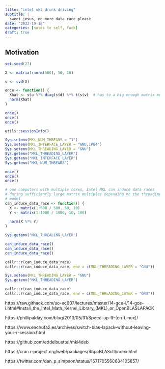 ```yaml
---
title: "intel mkl drunk driving"
subtitle: |
  sweet jesus, no more data race please
date: "2022-10-18"
categories: [notes to self, fuck]
draft: true
---
```


## Motivation

```r
set.seed(27)

X <- matrix(rnorm(500), 50, 10)

s <- svd(X)

once <- function() {
  Xhat <- s$u %*% diag(s$d) %*% t(s$v)  # has to a big enough matrix multiply
  norm(Xhat)
}

once()
once()
once()
```

```r
utils::sessionInfo()
```


```r
Sys.setenv(MKL_NUM_THREADS = "1")
Sys.setenv(MKL_INTERFACE_LAYER = "GNU,LP64")
Sys.setenv(MKL_THREADING_LAYER = "GNU")
Sys.getenv("MKL_THREADING_LAYER")
Sys.getenv("MKL_INTERFACE_LAYER")
Sys.getenv("MKL_NUM_THREADS")

once()
once()
once()
```




```r
# one computers with multiple cores, Intel MKL can induce data races
# during sufficiently large matrix multiples depending on the threading
# model
can_induce_data_race <- function() {
  X <- matrix(1:500 / 500, 50, 10)
  Y <- matrix(1:1000 / 1000, 10, 100)
  
  norm(X %*% Y)
}

Sys.getenv("MKL_THREADING_LAYER")

can_induce_data_race()
can_induce_data_race()
can_induce_data_race()

callr::r(can_induce_data_race)
callr::r(can_induce_data_race, env = c(MKL_THREADING_LAYER = "GNU"))

Sys.setenv(MKL_THREADING_LAYER = "GNU")
Sys.getenv("MKL_THREADING_LAYER")

callr::r(can_induce_data_race)
callr::r(can_induce_data_race, env = c(MKL_THREADING_LAYER = "GNU"))

```



https://raw.githack.com/uo-ec607/lectures/master/14-gce-i/14-gce-i.html#Install_the_Intel_Math_Kernel_Library_(MKL)_or_OpenBLASLAPACK


https://phillipalday.com/blog/2013/05/31/Speed-up-R-(on-Linux)/

https://www.enchufa2.es/archives/switch-blas-lapack-without-leaving-your-r-session.html

https://github.com/eddelbuettel/mkl4deb

https://cran.r-project.org/web/packages/RhpcBLASctl/index.html

https://twitter.com/dan_p_simpson/status/1571705560634105857/